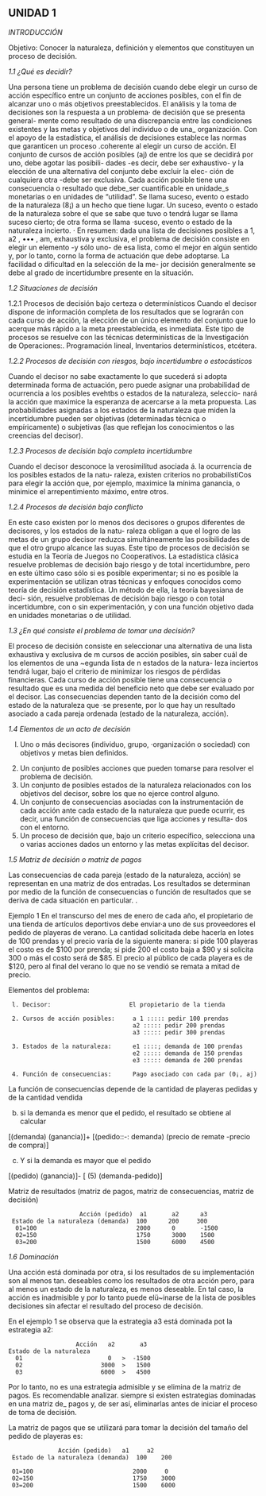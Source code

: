 ## UNIDAD 1

*INTRODUCCIÓN*

Objetivo: Conocer la naturaleza, definición y elementos que constituyen un proceso de decisión.

_1.1 ¿Qué es decidir?_

Una persona tiene un problema de decisión cuando debe elegir un curso de acción específico entre un
conjunto de acciones posibles, con el fin de alcanzar uno o más objetivos preestablecidos.
El análisis y la toma de decisiones son la respuesta a un problema· de decisión que se presenta general-
mente como resultado de una discrepancia entre las condiciones existentes y las metas y objetivos del
individuo o de una_ organización. Con el apoyo de la estadística, el análisis de decisiones establece las
normas que garanticen un proceso .coherente al elegir un curso de acción.
El conjunto de cursos de acción posibles (aj) de entre los que se decidirá por uno, debe agotar las posibili-
dades -es decir, debe ser exhaustivo- y la elección de una alternativa del conjunto debe excluir la elec-
ción de cualquiera otra -debe ser exclusiva. Cada acción posible tiene una consecuencia o resultado que
debe_ser cuantificable en unidade_s monetarias o en unidades de "utilidad".
Se llama suceso, evento o estado de la naturaleza (8¡) a un hecho que tiene lugar. Un suceso, evento o
estado de la naturaleza sobre el que se sabe que tuvo o tendrá lugar se llama suceso cierto; de otra forma
se llama ·suceso, evento o estado de la naturaleza incierto.
·
En resumen: dada una lista de decisiones posibles a 1, a2 , ••• , am, exhaustiva y exclusiva, el problema de
decisión consiste en elegir un elemento -y sólo uno- de esa lista, como el mejor en algún sentido y, por lo
tanto, corno la forma de actuación que debe adoptarse. La facilidad o dificultad en la selección de la me-
jor decisión generalmente se debe al grado de incertidumbre presente en la situación.

_1.2 Situaciones de decisión_

1.2.1 Procesos de decisión bajo certeza o determinísticos
Cuando el decisor dispone de información completa de los resultados que se lograrán con cada curso de
acción, la elección de un único elemento del conjunto que lo acerque más rápido a la meta preestablecida,
es inmediata. Este tipo de procesos se resuelve con las técnicas determinísticas de la Investigación de
Operaciones:. Programación lineal, Inventarios determinísticos, etcétera.

_1.2.2 Procesos de decisión con riesgos, bajo incertidumbre o estocásticos_

Cuando el decisor no sabe exactamente lo que sucederá si adopta determinada forma de actuación, pero
puede asignar una probabilidad de ocurrencia a los posibles evehtbs o estados de la naturaleza, seleccio-
nará la acción que maximice la esperanza de acercarse a la meta propuesta. Las probabilidades asignadas
a los estados de la naturaleza que miden la incertidumbre pueden ser objetivas (determinadas técnica o
empíricamente) o subjetivas (las que reflejan los conocimientos o las creencias del decisor).

_1.2.3 Procesos de decisión bajo completa incertidumbre_

Cuando el decisor desconoce la verosimilitud asociada á. la ocurrencia de los posibles estados de la natu-
raleza, existen criterios no probabilístiCos para elegir la acción que, por ejemplo, maximice la mínima
ganancia, o minimice el arrepentimiento máximo, entre otros.

_1.2.4 Procesos de decisión bajo conflicto_

En este caso existen por lo menos dos decisores o grupos diferentes de decisores, y los estados de la natu-
raleza obligan a que el logro de las metas de un grupo decisor reduzca simultáneamente las posibilidades
de que el otro grupo alcance las suyas. Este tipo de procesos de decisión se estudia en la Teoría de Juegos
no Cooperativos.
La estadística clásica resuelve problemas de decisión bajo riesgo y de total incertidumbre, pero en este
último caso sólo si es posible experimentar; si no es posible la experimentación se utilizan otras técnicas y
enfoques conocidos como teoría de decisión estadística. Un método de ella, la teoría bayesiana de deci-
sión, resuelve problemas de decisión bajo riesgo o con total incertidumbre, con o sin experimentación, y
con una función objetivo dada en unidades monetarias o de utilidad.

_1.3 ¿En qué consiste el problema de tomar una decisión?_

El proceso de decisión consiste en seleccionar una alternativa de una lista exhaustiva y exclusiva de m
cursos de acción posibles, sin saber cuál de los elementos de una ~egunda lista de n estados de la natura-
leza inciertos tendrá lugar, bajo el criterio de minimizar los riesgos de pérdidas financieras.
Cada curso de acción posible tiene una consecuencia o resultado que es una medida del beneficio neto
que debe ser evaluado por el decisor. Las consecuencias dependen tanto de la decisión como del estado de
la naturaleza que ·se presente, por lo que hay un resultado asociado a cada pareja ordenada (estado de la
naturaleza, acción).

_1.4 Elementos de un acto de decisión_

l. Uno o más decisores (individuo, grupo, ·organización o sociedad) con objetivos y metas bien definidos.
2. Un conjunto de posibles acciones que pueden tomarse para resolver el problema de decisión.
3. Un conjunto de posibles estados de la naturaleza relacionados con los objetivos del decisor, sobre
los que no ejerce control alguno.
4. Un conjunto de consecuencias asociadas con la instrumentación de cada acción ante cada estado de
la naturaleza que puede ocurrir, es decir, una función de consecuencias que liga acciones y resulta-
dos con el entorno.
5. Un proceso de decisión que, bajo un criterio específico, selecciona una o varias acciones dados un
entorno y las metas explícitas del decisor.

_1.5 Matriz de decisión o matriz de pagos_

Las consecuencias de cada pareja (estado de la naturaleza, acción) se representan en una matriz de dos
entradas. Los resultados se determinan por medio de la función de consecuencias o función de resultados
que se deriva de cada situación en particular. .

Ejemplo 1
En el transcurso del mes de enero de cada año, el propietario de una tienda de artículos deportivos debe
enviar·a uno de sus proveedores el pedido de playeras de verano. La cantidad solicitada debe hacerla en
lotes de 100 prendas y el precio varía de la siguiente manera: si pide 100 playeras el costo es de $100 por
prenda; si pide 200 el costo baja a $90 y si solicita 300 o más el costo será de $85. El precio al público de
cada playera es de $120, pero al final del verano lo que no se vendió se remata a mitad de precio.

Elementos del problema:

     l. Decisor:                      El propietario de la tienda
     
     2. Cursos de acción posibles:     a 1 ::::: pedir 100 prendas
                                       a2 ::::: pedir 200 prendas
                                       a3 ::::: pedir 300 prendas
                                       
     3. Estados de la naturaleza:      e1 ::::; demanda de 100 prendas
                                       e2 ::::: demanda de 150 prendas
                                       e3 ::::: demanda de 200 prendas
                                       
     4. Función de consecuencias:      Pago asociado con cada par (0¡, aj)

La función de consecuencias depende de la cantidad de playeras pedidas y de la cantidad vendida 

b) si la demanda es menor que el pedido, el resultado se obtiene al calcular

[(demanda) (ganancia)]+ [(pedido::-: demanda) (precio de remate -precio de compra)]

c) Y si la demanda es mayor que el pedido

[(pedido) (ganancia)]- [ (5) (demanda-pedido)]

Matriz de resultados (matriz de pagos, matriz de consecuencias, matriz de decisión)

                        Acción (pedido)  a1       a2      a3
     Estado de la naturaleza (demanda)  100      200     300
      01=100                            2000      0       -1500
      02=150                            1750      3000    1500
      03=200                            1500      6000    4500

_1.6 Dominación_

Una acción está dominada por otra, si los resultados de su implementación son al menos tan. deseables
como los resultados de otra acción pero, para al menos un estado de la naturaleza, es menos deseable. En
tal caso, la acción es inadmisible y por lo tanto puede elü~inarse de la lista de posibles decisiones sin afectar el resultado del proceso de decisión.

En el ejemplo 1 se observa que la estrategia a3 está dominada pot la estrategia a2:

                       Acción   a2       a3
    Estado de la naturaleza 
      01                        0   >  -1500
      02                      3000  >   1500
      03                      6000  >   4500

Por lo tanto, no es una estrategia admisible y se elimina de la matriz de pagos. Es recomendable analizar.
siempre si existen estrategias dominadas en una matriz de_ pagos y, de ser así, eliminarlas antes de iniciar el proceso de toma de decisión.

La matriz de pagos que se utilizará para tomar la decisión del tamaño del pedido de playeras es:

                  Acción (pedido)   a1     a2
     Estado de la naturaleza (demanda)  100    200

     01=100                            2000     0
     02=150                            1750    3000
     03=200                            1500    6000